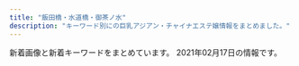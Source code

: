 ```yaml
---
title: "飯田橋・水道橋・御茶ノ水"
description: "キーワード別にの巨乳アジアン・チャイナエステ嬢情報をまとめました。"
---
```


新着画像と新着キーワードをまとめています。
2021年02月17日の情報です。

<DmmAffiliateIns />
<KeywordTable
  shops={
    [
    {
        "img_links": [
            "https://suidobashi-mensesthe.com/images/clear.png",
            "https://suidobashi-mensesthe.com/room/5-l.jpg",
            "https://suidobashi-mensesthe.com/staff/ai-s2.jpg",
            "https://suidobashi-mensesthe.com/staff/yumi-l1.jpg",
            "https://suidobashi-mensesthe.com/staff/ai-l2.jpg",
            "https://suidobashi-mensesthe.com/staff/yui-l2.jpg",
            "https://suidobashi-mensesthe.com/staff/midori-s3.jpg",
            "https://suidobashi-mensesthe.com/room/6-l.jpg",
            "https://suidobashi-mensesthe.com/room/1-l.jpg",
            "https://suidobashi-mensesthe.com/room/5-s.jpg",
            "https://suidobashi-mensesthe.com/images/footer-r.png",
            "https://suidobashi-mensesthe.com/room/esthe3.jpg",
            "https://suidobashi-mensesthe.com/images/main-sp.jpg",
            "https://suidobashi-mensesthe.com/staff/midori-s2.jpg",
            "https://suidobashi-mensesthe.com/staff/midori-l1.jpg",
            "https://suidobashi-mensesthe.com/room/1-s.jpg",
            "https://suidobashi-mensesthe.com/staff/yui-s2.jpg",
            "https://suidobashi-mensesthe.com/mens-esthe-massage/2020/08/06/yui-s1.jpg",
            "https://suidobashi-mensesthe.com/staff/yui-s1.jpg",
            "https://suidobashi-mensesthe.com/images/header3.png",
            "https://suidobashi-mensesthe.com/button/staff.png",
            "https://suidobashi-mensesthe.com/icon/google_plus.png",
            "https://suidobashi-mensesthe.com/staff/ai-l1.jpg",
            "https://suidobashi-mensesthe.com/icon/twitter.png",
            "https://suidobashi-mensesthe.com/room/4-s.jpg",
            "https://suidobashi-mensesthe.com/staff/midori-l2.jpg",
            "https://suidobashi-mensesthe.com/images/main1.jpg",
            "https://suidobashi-mensesthe.com/images/prin-video2.jpg",
            "https://suidobashi-mensesthe.com/images/qrcode.png",
            "https://suidobashi-mensesthe.com/room/4-l.jpg",
            "https://suidobashi-mensesthe.com/room/esthe1.jpg",
            "https://suidobashi-mensesthe.com/staff/yumil2.jpg",
            "https://suidobashi-mensesthe.com/images/covit19.jpg",
            "https://suidobashi-mensesthe.com/icon/facebook.png",
            "https://suidobashi-mensesthe.com/button/blog.png",
            "https://suidobashi-mensesthe.com/room/6-s.jpg",
            "https://suidobashi-mensesthe.com/staff/yui-l1.jpg",
            "https://suidobashi-mensesthe.com/icon/line.png",
            "https://suidobashi-mensesthe.com/room/3-s.jpg",
            "https://suidobashi-mensesthe.com/images/flower.png",
            "https://suidobashi-mensesthe.com/staff/yumi-s2.jpg",
            "https://suidobashi-mensesthe.com/mens-esthe-massage/2020/02/27/yui-s1.jpg",
            "https://suidobashi-mensesthe.com/room/3-l.jpg",
            "https://suidobashi-mensesthe.com/staff/midori-s1.jpg",
            "https://suidobashi-mensesthe.com/images/footer-l.png",
            "https://suidobashi-mensesthe.com/staff/erika-l1.jpg",
            "https://suidobashi-mensesthe.com/staff/yumi-s1.jpg",
            "https://suidobashi-mensesthe.com/button/home.png",
            "https://suidobashi-mensesthe.com/staff/erika-s1.jpg",
            "https://suidobashi-mensesthe.com/staff/midori-l3.jpg",
            "https://suidobashi-mensesthe.com/room/esthe2.jpg",
            "https://suidobashi-mensesthe.com/room/2-l.jpg",
            "https://suidobashi-mensesthe.com/room/2-s.jpg",
            "https://suidobashi-mensesthe.com/staff/ai-s1.jpg"
        ],
        "station": "JR\u6c34\u9053\u6a4b\u99c5\u897f\u53e3",
        "url": "https://suidobashi-mensesthe.com/",
        "keywords": {},
        "name": "\u30d7\u30ea\u30f3"
    },
    {
        "keywords": {},
        "name": "\u30ad\u30e9\u30e9",
        "station": "\u795e\u4fdd\u753a\u99c5A1\u51fa\u53e3",
        "url": "https://kira.uouono.com/",
        "img_links": []
    },
    {
        "name": "\u30d3\u30fc\u30ca\u30b9",
        "url": "http://venus.tyo.cm/",
        "station": "JR\u6c34\u9053\u6a4b\u99c5\u6771\u53e3",
        "img_links": [
            "http://venus.tyo.cm/photos/sites/40/2020/09/2020090907201289.jpeg",
            "http://venus.tyo.cm/photos/sites/40/2020/09/2020091012404045.jpeg",
            "http://venus.tyo.cm/photos/sites/40/2020/08/2020083109075848.jpeg",
            "http://venus.tyo.cm/photos/sites/40/2020/10/202010021052282.jpeg",
            "http://venus.tyo.cm/images/room5.jpg",
            "http://venus.tyo.cm/images/room1.jpg",
            "http://venus.tyo.cm/images/room3.jpg",
            "http://venus.tyo.cm/photos/sites/40/2020/08/2020083109075883.jpeg",
            "http://venus.tyo.cm/images/mainimg.jpg",
            "http://venus.tyo.cm/images/pagetop.png",
            "http://venus.tyo.cm/photos/sites/40/2020/09/2020090907201348.jpeg",
            "http://venus.tyo.cm/images/room6.jpg",
            "http://venus.tyo.cm/photos/sites/40/2020/08/2020083109075581.jpeg",
            "http://venus.tyo.cm/photos/sites/40/2020/08/2020083109075784.jpeg",
            "http://venus.tyo.cm/images/top.png",
            "http://venus.tyo.cm/images/spmainimg.jpg",
            "http://venus.tyo.cm/images/room2.jpg",
            "http://venus.tyo.cm/photos/sites/40/2020/08/2020083109075781.jpeg",
            "http://venus.tyo.cm/photos/sites/40/2020/08/2020083109075685.jpeg",
            "http://venus.tyo.cm/images/room4.jpg",
            "http://venus.tyo.cm/photos/sites/40/2020/08/2020083109075912.jpeg"
        ],
        "keywords": {
            "E": 6,
            "88": 4,
            "F": 6,
            "83": 10,
            "89": 6,
            "85": 6,
            "84": 4,
            "D": 18
        }
    },
    {
        "url": "https://izumi-esthe.tokyo/",
        "img_links": [],
        "station": "\u5c0f\u5ddd\u753a\u99c5B5\u51fa\u53e3",
        "name": "\u7652\u3057\u306e\u6cc9",
        "keywords": {}
    },
    {
        "station": "JR\u6c34\u9053\u6a4b\u99c5\u897f\u53e3",
        "url": "http://sln-relax.com/",
        "img_links": [
            "http://sln-relax.com/scdl/staff/10071.jpg",
            "http://sln-relax.com/img/ttl_concept.jpg",
            "http://sln-relax.com/pic/topimg2.jpg",
            "http://sln-relax.com/img/ttl_rec.jpg",
            "http://sln-relax.com/scdl/staff/10031.jpg",
            "http://sln-relax.com/scdl/staff/10081.jpg",
            "http://sln-relax.com/scdl/staff/10011.jpg",
            "http://sln-relax.com/scdl/staff/10051.jpg",
            "http://sln-relax.com/scdl/staff/10061.jpg",
            "http://sln-relax.com/scdl/staff/10021.jpg",
            "http://sln-relax.com/i/files/homeimg.jpg",
            "http://sln-relax.com/img/ttl_mobile.jpg",
            "http://sln-relax.com/pic/topimg3.jpg",
            "http://sln-relax.com/pic/topimg1.jpg",
            "http://sln-relax.com/i/files/girl02.jpg",
            "http://sln-relax.com/i/files/girl01.jpg",
            "http://sln-relax.com/img/ttl_staff.png",
            "http://sln-relax.com/pic/head.png",
            "http://sln-relax.com/img/att.jpg",
            "http://sln-relax.com/img/ttl_tnew.jpg",
            "http://sln-relax.com/scdl/staff/10041.jpg"
        ],
        "name": "Lime",
        "keywords": {
            "C": 17
        }
    },
    {
        "img_links": [
            "https://i0.wp.com/aromalucky.xyz/wp-content/uploads/2019/05/15.jpg",
            "https://i0.wp.com/aromalucky.xyz/wp-content/uploads/2019/05/02.png",
            "https://i1.wp.com/aromalucky.xyz/wp-content/uploads/2017/12/04-1.jpg",
            "https://i2.wp.com/aromalucky.xyz/wp-content/uploads/2019/04/12.jpg",
            "https://i2.wp.com/aromalucky.xyz/wp-content/uploads/2019/05/03.png",
            "https://i2.wp.com/aromalucky.xyz/wp-content/uploads/2017/12/02.jpg",
            "https://i2.wp.com/aromalucky.xyz/wp-content/uploads/2020/09/21.jpg",
            "https://i0.wp.com/aromalucky.xyz/wp-content/uploads/2017/12/05-1.jpg",
            "https://i2.wp.com/aromalucky.xyz/wp-content/uploads/2017/12/03-1.jpg",
            "https://i1.wp.com/aromalucky.xyz/wp-content/uploads/2019/10/20.jpg",
            "https://i2.wp.com/aromalucky.xyz/wp-content/uploads/2017/12/08.jpg",
            "http://aromalucky.xyz/wp-content/uploads/2019/05/01_02.png",
            "https://i1.wp.com/aromalucky.xyz/wp-content/uploads/2019/05/16.jpg",
            "https://i0.wp.com/aromalucky.xyz/wp-content/uploads/2019/04/13.jpg",
            "https://i2.wp.com/aromalucky.xyz/wp-content/uploads/2019/04/14.jpg"
        ],
        "url": "http://aromalucky.xyz/",
        "station": "\u5c0f\u5ddd\u753a\u99c5B4",
        "name": "\u30a2\u30ed\u30de\u30e9\u30c3\u30ad\u30fc",
        "keywords": {}
    },
    {
        "img_links": [
            "http://rapisu.tokyo/images/mobile.png",
            "http://rapisu.tokyo/images/meihui.jpg",
            "http://rapisu.tokyo/images/end.png",
            "http://rapisu.tokyo/images/flash1.jpg",
            "http://rapisu.tokyo/images/r1.jpg",
            "http://rapisu.tokyo/images/mika.jpg",
            "http://rapisu.tokyo/images/top.png",
            "http://rapisu.tokyo/images/tiao.png",
            "http://rapisu.tokyo/images/flash.jpg",
            "http://rapisu.tokyo/images/g0.jpg",
            "http://rapisu.tokyo/images/zi_staff.png",
            "http://rapisu.tokyo/images/r2.jpg",
            "http://rapisu.tokyo/images/r3.jpg"
        ],
        "url": "http://rapisu.tokyo/",
        "station": "\u795e\u4fdd\u753a\u99c5A7\u51fa\u53e3",
        "name": "\u30e9\u30d4\u30b9",
        "keywords": {
            "C": 7
        }
    },
    {
        "station": "\u725b\u8fbc\u795e\u697d\u5742\u99c5A2\u51fa\u53e3",
        "name": "\u697d\u697d",
        "url": "https://raku-relax.tokyo/",
        "img_links": [],
        "keywords": {}
    },
    {
        "img_links": [
            "http://rioplioop.xyz/picture/call.png",
            "http://rioplioop.xyz/uploads/200601/1-200601142G5438.jpg",
            "http://rioplioop.xyz/uploads/210107/1-21010G41345N3.jpg",
            "http://rioplioop.xyz/uploads/200619/1-20061912514T35.jpg",
            "http://rioplioop.xyz/picture/foot01.jpg",
            "http://rioplioop.xyz/uploads/200710/1-200G01PS2Q3.jpg",
            "http://rioplioop.xyz/uploads/201215/1-201215140614E6.jpg",
            "http://rioplioop.xyz/uploads/200625/1-200625140331O1.jpg",
            "http://rioplioop.xyz/uploads/200601/1-200601142639540.jpg",
            "http://rioplioop.xyz/uploads/210212/1-2102121F2031b.jpg",
            "http://rioplioop.xyz/uploads/200601/1-200601142R2G3.jpg",
            "http://rioplioop.xyz/uploads/210122/1-2101221A121555.jpg",
            "http://rioplioop.xyz/uploads/200601/1-200601142913462.jpg",
            "http://rioplioop.xyz/uploads/200601/1-200601142P4643.jpg",
            "http://rioplioop.xyz/uploads/200709/1-200FZ94240538.jpg",
            "http://rioplioop.xyz/uploads/210212/1-2102121F223O1.jpg",
            "http://rioplioop.xyz/uploads/200619/1-200619125204158.jpg",
            "http://rioplioop.xyz/uploads/210107/1-21010G41433150.jpg",
            "http://rioplioop.xyz/picture/m-head01.jpg",
            "http://rioplioop.xyz/uploads/210122/1-2101221A05a06.jpg",
            "http://rioplioop.xyz/uploads/200720/1-200H0125S1U2.jpg",
            "http://rioplioop.xyz/uploads/200601/1-200601142U5L7.jpg",
            "http://rioplioop.xyz/uploads/200709/1-200FZ94225252.jpg",
            "http://rioplioop.xyz/picture/m-top004.jpg",
            "http://rioplioop.xyz/picture/cam-01.jpg",
            "http://rioplioop.xyz/uploads/200601/1-200601142921510.jpg",
            "http://rioplioop.xyz/uploads/200601/1-200601142K43F.jpg",
            "http://rioplioop.xyz/uploads/201215/1-20121514062YE.jpg",
            "http://rioplioop.xyz/uploads/200601/1-200601142629454.jpg",
            "http://rioplioop.xyz/uploads/200720/1-200H0125T94A.jpg",
            "http://rioplioop.xyz/uploads/200625/1-200625140422133.jpg",
            "http://rioplioop.xyz/uploads/200601/1-200601142S1947.jpg",
            "http://rioplioop.xyz/uploads/200601/1-200601142TY37.jpg",
            "http://rioplioop.xyz/picture/m-top003.jpg",
            "http://rioplioop.xyz/uploads/201207/1-20120G62S9A5.jpg",
            "http://rioplioop.xyz/uploads/200601/1-200601142F5435.jpg"
        ],
        "url": "http://rioplioop.xyz/",
        "keywords": {
            "C": 2,
            "94": 11,
            "D": 3,
            "F": 11,
            "84": 2,
            "85": 1
        },
        "station": "JR\u6c34\u9053\u6a4b\u99c5\u6771\u53e3",
        "name": "\u307f\u3055\u304d"
    },
    {
        "img_links": [
            "http://yu.xyz.mn/photos/sites/91/2020/02/2020022305370017.jpg",
            "http://yu.xyz.mn/photos/sites/91/2019/12/2019122901424384.jpg",
            "http://yu.xyz.mn/images/s_staff.jpg",
            "http://yu.xyz.mn/images/ac2.jpg",
            "http://yu.xyz.mn/images/mobile.jpg",
            "http://yu.xyz.mn/images/ac4.jpg",
            "http://yu.xyz.mn/images/room1.jpg",
            "http://yu.xyz.mn/images/room3.jpg",
            "http://yu.xyz.mn/images/s_news.jpg",
            "http://yu.xyz.mn/photos/sites/91/2019/12/2019122702252691.jpg",
            "http://yu.xyz.mn/images/ac6.jpg",
            "http://yu.xyz.mn/images/ac3.jpg",
            "http://yu.xyz.mn/images/room4.jpg",
            "http://yu.xyz.mn/images/ac1.jpg",
            "http://yu.xyz.mn/images/room2.jpg",
            "http://yu.xyz.mn/photos/sites/91/2019/12/2019122702252767.jpg",
            "http://yu.xyz.mn/images/top.jpg",
            "http://yu.xyz.mn/photos/sites/91/2021/01/2021012205451889.jpg",
            "http://yu.xyz.mn/images/s_shedule.jpg",
            "http://yu.xyz.mn/photos/sites/91/2020/04/2020040807282190.jpg",
            "http://yu.xyz.mn/images/ac5.jpg"
        ],
        "keywords": {
            "D": 35,
            "87": 7,
            "86": 7,
            "84": 7,
            "C": 20,
            "85": 21
        },
        "station": "JR\u6c34\u9053\u6a4b\u99c5\u897f\u53e3",
        "name": "\u60a0 \u3086\u3046",
        "url": "http://yu.xyz.mn/"
    }
]
}
/>
<DmmAffiliateScript />
